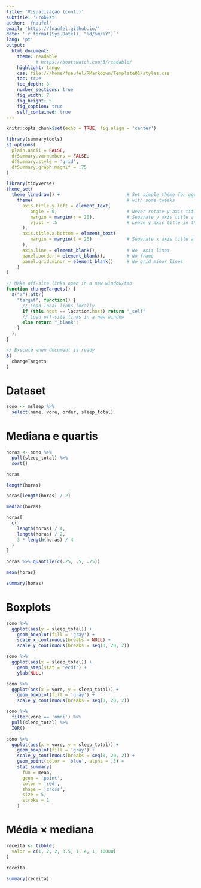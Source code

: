 ```yaml
---
title: 'Visualização (cont.)'
subtitle: 'ProbEst'
author: 'fnaufel'
email: 'https://fnaufel.github.io/'
date: '`r format(Sys.Date(), "%d/%m/%Y")`'
lang: 'pt'
output: 
  html_document:
    theme: readable
           # https://bootswatch.com/3/readable/
    highlight: tango
    css: file:///home/fnaufel/RMarkdown/Template01/styles.css
    toc: true
    toc_depth: 3
    number_sections: true
    fig_width: 7
    fig_height: 5
    fig_caption: true
    self_contained: true
---
```


```r
knitr::opts_chunk$set(echo = TRUE, fig.align = 'center')

library(summarytools)
st_options(
  plain.ascii = FALSE,
  dfSummary.varnumbers = FALSE,
  dfSummary.style = 'grid',
  dfSummary.graph.magnif = .75
)

library(tidyverse)
theme_set(
  theme_linedraw() +                         # Set simple theme for ggplot
    theme(                                   # with some tweaks
      axis.title.y.left = element_text(
         angle = 0,                          # Never rotate y axis title
         margin = margin(r = 20),            # Separate y axis title a little
         vjust = .5                          # Leave y axis title in the middle
      ),
      axis.title.x.bottom = element_text(
         margin = margin(t = 20)             # Separate x axis title a little
      ),
      axis.line = element_blank(),           # No  axis lines
      panel.border = element_blank(),        # No frame
      panel.grid.minor = element_blank()     # No grid minor lines
    )
)

```

```js

// Make off-site links open in a new window/tab
function changeTargets() {
  $("a").attr(
    "target", function() {
      // Load local links locally
      if (this.host == location.host) return "_self"
      // Load off-site links in a new window
      else return "_blank";
    }
  );
}

// Execute when document is ready
$(
  changeTargets
)
```


# Dataset

```r
sono <- msleep %>% 
  select(name, vore, order, sleep_total)
```

# Mediana e quartis

```r
horas <- sono %>% 
  pull(sleep_total) %>% 
  sort()

horas
```

```r
length(horas)
```

```r
horas[length(horas) / 2]
```

```r
median(horas)
```

```r
horas[
  c(
    length(horas) / 4,
    length(horas) / 2,
    3 * length(horas) / 4
  )
]
```

```r
horas %>% quantile(c(.25, .5, .75))
```

```r
mean(horas)
```

```r
summary(horas)
```

# Boxplots

```r
sono %>% 
  ggplot(aes(y = sleep_total)) +
    geom_boxplot(fill = 'gray') +
    scale_x_continuous(breaks = NULL) +
    scale_y_continuous(breaks = seq(0, 20, 2))
```

```r
sono %>% 
  ggplot(aes(x = sleep_total)) +
    geom_step(stat = 'ecdf') +
    ylab(NULL)
```

```r
sono %>% 
  ggplot(aes(x = vore, y = sleep_total)) +
    geom_boxplot(fill = 'gray') +
    scale_y_continuous(breaks = seq(0, 20, 2))
```

```r
sono %>% 
  filter(vore == 'omni') %>% 
  pull(sleep_total) %>% 
  IQR()
```

```r
sono %>% 
  ggplot(aes(x = vore, y = sleep_total)) +
    geom_boxplot(fill = 'gray') +
    scale_y_continuous(breaks = seq(0, 20, 2)) +
    geom_point(color = 'blue', alpha = .3) +
    stat_summary(
      fun = mean, 
      geom = 'point', 
      color = 'red', 
      shape = 'cross', 
      size = 5,
      stroke = 1
    )
```

# Média $\times$ mediana

```r
receita <- tibble(
  valor = c(1, 2, 2, 3.5, 1, 4, 1, 10000)
)

receita
```

```r
summary(receita)
```


